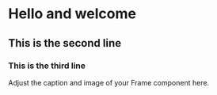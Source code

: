 #

# Hello and welcome

## This is the second line



### This is the third line



<Frame as="div">
  Adjust the caption and image of your Frame component here.
</Frame>



<CardGroup cols={3}>
  <Card title="Card" icon="sparkles">

  </Card>

  <Card title="Card" icon="sparkles">

  </Card>

  <Card title="Card" icon="sparkles">

  </Card>
</CardGroup>